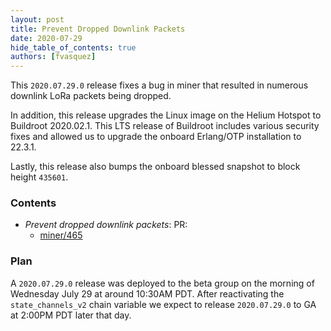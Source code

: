 ```yaml
---
layout: post
title: Prevent Dropped Downlink Packets
date: 2020-07-29
hide_table_of_contents: true
authors: [fvasquez]
---
```


This `2020.07.29.0` release fixes a bug in miner that resulted in numerous downlink LoRa packets
being dropped.

<!--truncate-->

In addition, this release upgrades the Linux image on the Helium Hotspot to Buildroot 2020.02.1.
This LTS release of Buildroot includes various security fixes and allowed us to upgrade the onboard
Erlang/OTP installation to 22.3.1.

Lastly, this release also bumps the onboard blessed snapshot to block height `435601`.

### Contents

- _Prevent dropped downlink packets_: PR:
  - [miner/465](https://github.com/helium/miner/pull/465)

### Plan

A `2020.07.29.0` release was deployed to the beta group on the morning of Wednesday July 29 at
around 10:30AM PDT. After reactivating the `state_channels_v2` chain variable we expect to release
`2020.07.29.0` to GA at 2:00PM PDT later that day.
